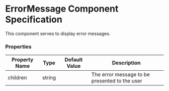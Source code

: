 
<Meta title="ErrorMessage" />

# ErrorMessage Component Specification

This component serves to display error messages.

### Properties <a href="#properties-attributes" id="properties-attributes"></a>

| Property Name | Type     | Default Value  | Description                      |
| -------------- | -------- | -------------- | -------------------------------- |
| children | string |  | The error message to be presented to the user |